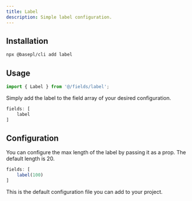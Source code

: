 ```yaml
---
title: Label
description: Simple label configuration.
---
```


## Installation

```bash
npx @basepl/cli add label
```

## Usage

```ts
import { Label } from '@/fields/label';
```

Simply add the label to the field array of your desired configuration.

```ts
fields: [
    label
]
```

## Configuration

You can configure the max length of the label by passing it as a prop. The default length is 20.

```ts
fields: [
    label(100)
]
```

This is the default configuration file you can add to your project.

<ConfigPreview name='label' description='A basic, reusable label for different fields and components.' />




